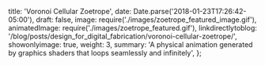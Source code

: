   title: 'Voronoi Cellular Zoetrope',
  date: Date.parse('2018-01-23T17:26:42-05:00'),
  draft: false,
  image: require('./images/zoetrope_featured_image.gif'),
  animatedImage: require('./images/zoetrope_featured.gif'),
  linkdirectlytoblog: '/blog/posts/design_for_digital_fabrication/voronoi-cellular-zoetrope/',
  showonlyimage: true,
  weight: 3,
  summary: 'A physical animation generated by graphics shaders that loops seamlessly and infinitely',
};
